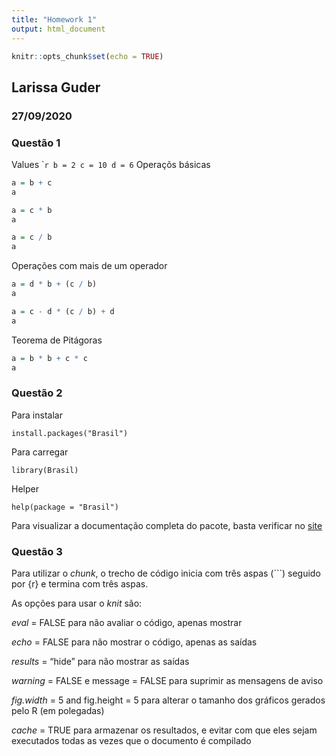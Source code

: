 ```yaml
---
title: "Homework 1"
output: html_document
---
```


```r
knitr::opts_chunk$set(echo = TRUE)
```

## Larissa Guder
### 27/09/2020

### Questão 1
Values
````r
b = 2
c = 10
d = 6
```
Operaçõs básicas
``` r
a = b + c
a

a = c * b
a

a = c / b
a
```

Operações com mais de um operador
```r
a = d * b + (c / b)
a

a = c - d * (c / b) + d
a
```


Teorema de Pitágoras
``` r
a = b * b + c * c
a
```

### Questão 2

Para instalar
```
install.packages("Brasil")
```

Para carregar
```
library(Brasil)
```

Helper
```
help(package = "Brasil")
```

Para visualizar a documentação completa do pacote, basta verificar no [site](https://cran.r-project.org/web/packages/available_packages_by_name.html)

### Questão 3
Para  utilizar o _chunk_, o trecho de código inicia com  três aspas (```) seguido por {r} e termina com três aspas.

As opções para usar o _knit_ são:

_eval_ = FALSE para não avaliar o código, apenas mostrar

_echo_ = FALSE para não mostrar o código, apenas as saídas

_results_ = "hide" para não mostrar as saídas

_warning_ = FALSE e message = FALSE para suprimir as mensagens de aviso

_fig.width_ = 5 and fig.height = 5 para alterar o tamanho dos gráficos gerados pelo R (em polegadas)

_cache_ = TRUE para armazenar os resultados, e evitar com que eles sejam executados todas as vezes que o documento é compilado



